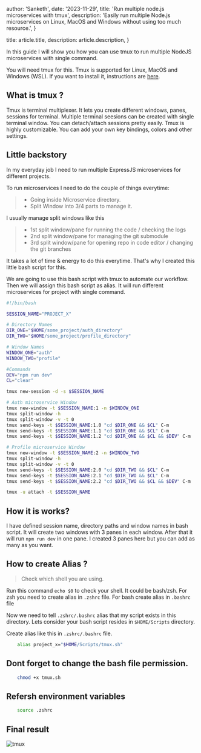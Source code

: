 
  author: 'Sanketh',
  date: '2023-11-29',
  title: 'Run multiple node.js microservices with tmux',
  description:
    'Easily run multiple Node.js microservices on Linux, MacOS and Windows without using too much resource.',
}

  title: article.title,
  description: article.description,
}


In this guide I will show you how you can use tmux to run multiple NodeJS microservices with single command.

You will need tmux for this. Tmux is supported for Linux, MacOS and Windows (WSL). If you want to install it, instructions are [here](https://github.com/tmux/tmux/wiki/Installing).

## What is tmux ?

Tmux is terminal multiplexer. It lets you create different windows, panes, sessions for terminal.
Multiple terminal seesions can be created with single terminal window. You can detach/attach sessions pretty easily.
Tmux is highly customizable. You can add your own key bindings, colors and other settings.

## Little backstory
In my everyday job I need to run multiple ExpressJS microservices for different projects.

To run microservices I need to do the couple of things everytime:
> - Going inside Microservice directory.
> - Split Window into 3/4 parts to manage it.

I usually manage split windows like this
> - 1st split window/pane for running the code / checking the logs
> - 2nd split window/pane for managing the git submodule
> - 3rd split window/pane for opening repo in code editor / changing the git branches

It takes a lot of time & energy to do this everytime. That's why I created this little bash script for this.

We are going to use this bash script with tmux to automate our workflow.
Then we will assign this bash script as alias. 
It will run different microservices for project with single command.

```Bash
#!/bin/bash

SESSION_NAME="PROJECT_X"

# Directory Names
DIR_ONE="$HOME/some_project/auth_directory"
DIR_TWO="$HOME/some_project/profile_directory"

# Window Names
WINDOW_ONE="auth"
WINDOW_TWO="profile"

#Commands
DEV="npm run dev" 
CL="clear"

tmux new-session -d -s $SESSION_NAME

# Auth microservice Window
tmux new-window -t $SESSION_NAME:1 -n $WINDOW_ONE
tmux split-window -h
tmux split-window -v -t 0
tmux send-keys -t $SESSION_NAME:1.0 "cd $DIR_ONE && $CL" C-m
tmux send-keys -t $SESSION_NAME:1.1 "cd $DIR_ONE && $CL" C-m
tmux send-keys -t $SESSION_NAME:1.2 "cd $DIR_ONE && $CL && $DEV" C-m

# Profile microservice Window
tmux new-window -t $SESSION_NAME:2 -n $WINDOW_TWO
tmux split-window -h
tmux split-window -v -t 0
tmux send-keys -t $SESSION_NAME:2.0 "cd $DIR_TWO && $CL" C-m
tmux send-keys -t $SESSION_NAME:2.1 "cd $DIR_TWO && $CL" C-m
tmux send-keys -t $SESSION_NAME:2.2 "cd $DIR_TWO && $CL && $DEV" C-m

tmux -u attach -t $SESSION_NAME

```

## How it is works?

I have defined session name, directory paths and window names in bash script.
It will create two windows with 3 panes in each window. After that it will run `npm run dev` in one pane.
I created 3 panes here but you can add as many as you want.

## How to create Alias ?
> Check which shell you are using.  

Run this command `echo $0` to check your shell. It could be bash/zsh. For zsh you need to create alias in `.zshrc` file. For bash create alias in `.bashrc` file

Now we need to tell `.zshrc/.bashrc` alias that my script exists in this directory.
Lets consider your bash script resides in `$HOME/Scripts` directory.

Create alias like this in `.zshrc/.bashrc` file.

```Bash
    alias project_x="$HOME/Scripts/tmux.sh"
```

## Dont forget to change the bash file permission.

```Bash
    chmod +x tmux.sh  
```
## Refersh environment variables

```Bash
    source .zshrc
```
## Final result
![tmux](https://dev-to-uploads.s3.amazonaws.com/uploads/articles/g4jhfeapyj1vagf3vjqg.png)
